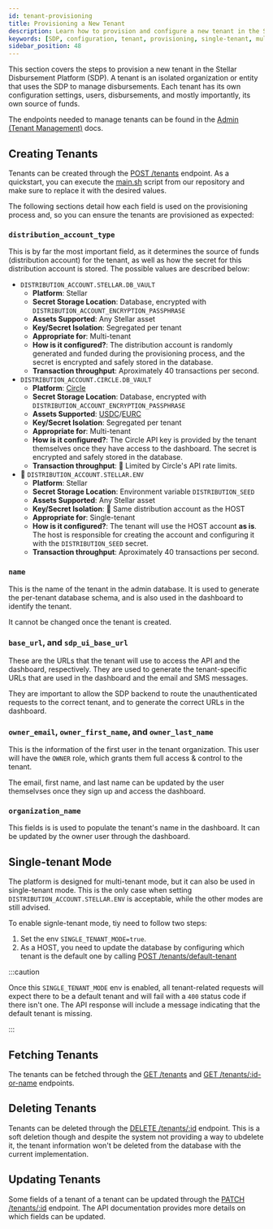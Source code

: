 ```yaml
---
id: tenant-provisioning
title: Provisioning a New Tenant
description: Learn how to provision and configure a new tenant in the Stellar Disbursement Platform.
keywords: [SDP, configuration, tenant, provisioning, single-tenant, multi0tenant]
sidebar_position: 48
---
```


This section covers the steps to provision a new tenant in the Stellar Disbursement Platform (SDP). A tenant is an isolated organization or entity that uses the SDP to manage disbursements. Each tenant has its own configuration settings, users, disbursements, and mostly importantly, its own source of funds.

The endpoints needed to manage tenants can be found in the [Admin (Tenant Management)](../api-reference/resources/admin) docs.

## Creating Tenants

Tenants can be created through the [POST /tenants](../api-reference/resources/create-tenant) endpoint. As a quickstart, you can execute the [main.sh](https://github.com/stellar/stellar-disbursement-platform-backend/blob/develop/dev/main.sh) script from our repository and make sure to replace it with the desired values.

The following sections detail how each field is used on the provisioning process and, so you can ensure the tenants are provisioned as expected:

### `distribution_account_type`

This is by far the most important field, as it determines the source of funds (distribution account) for the tenant, as well as how the secret for this distribution account is stored. The possible values are described below:
- `DISTRIBUTION_ACCOUNT.STELLAR.DB_VAULT`
    - **Platform**: Stellar
    - **Secret Storage Location**: Database, encrypted with `DISTRIBUTION_ACCOUNT_ENCRYPTION_PASSPHRASE`
    - **Assets Supported**: Any Stellar asset
    - **Key/Secret Isolation**: Segregated per tenant
    - **Appropriate for**: Multi-tenant
    - **How is it configured?**: The distribution account is randomly generated and funded during the provisioning process, and the secret is encrypted and safely stored in the database.
    - **Transaction throughput**: Aproximately 40 transactions per second.
- `DISTRIBUTION_ACCOUNT.CIRCLE.DB_VAULT`
    - **Platform**: [Circle]
    - **Secret Storage Location**: Database, encrypted with `DISTRIBUTION_ACCOUNT_ENCRYPTION_PASSPHRASE`
    - **Assets Supported**: [USDC]/[EURC]
    - **Key/Secret Isolation**: Segregated per tenant
    - **Appropriate for**: Multi-tenant
    - **How is it configured?**: The Circle API key is provided by the tenant themselves once they have access to the dashboard. The secret is encrypted and safely stored in the database.
    - **Transaction throughput**: 🚨 Limited by Circle's API rate limits.
- 🔴 `DISTRIBUTION_ACCOUNT.STELLAR.ENV`
    - **Platform**: Stellar
    - **Secret Storage Location**: Environment variable `DISTRIBUTION_SEED`
    - **Assets Supported**: Any Stellar asset
    - **Key/Secret Isolation**: 🚨 Same distribution account as the HOST
    - **Appropriate for**: Single-tenant
    - **How is it configured?**: The tenant will use the HOST account **as is**. The host is responsible for creating the account and configuring it with the `DISTRIBUTION_SEED` secret.
    - **Transaction throughput**: Aproximately 40 transactions per second.

### `name`

This is the name of the tenant in the admin database. It is used to generate the per-tenant database schema, and is also used in the dashboard to identify the tenant.

It cannot be changed once the tenant is created.

### `base_url`, and `sdp_ui_base_url`

These are the URLs that the tenant will use to access the API and the dashboard, respectively. They are used to generate the tenant-specific URLs that are used in the dashboard and the email and SMS messages.

They are important to allow the SDP backend to route the unauthenticated requests to the correct tenant, and to generate the correct URLs in the dashboard.

### `owner_email`, `owner_first_name`, and `owner_last_name`

This is the information of the first user in the tenant organization. This user will have the `OWNER` role, which grants them full access & control to the tenant.

The email, first name, and last name can be updated by the user themselvses once they sign up and access the dashboard.

### `organization_name`

This fields is is used to populate the tenant's name in the dashboard. It can be updated by the owner user through the dashboard.

## Single-tenant Mode

The platform is designed for multi-tenant mode, but it can also be used in single-tenant mode. This is the only case when setting `DISTRIBUTION_ACCOUNT.STELLAR.ENV` is acceptable, while the other modes are still advised.

To enable signle-tenant mode, tiy need to follow two steps:
1. Set the env `SINGLE_TENANT_MODE=true`.
1. As a HOST, you need to update the database by configuring which tenant is the default one by calling [POST /tenants/default-tenant](../api-reference/resources/default-tenant)

:::caution

Once this `SINGLE_TENANT_MODE` env is enabled, all tenant-related requests will expect there to be a default tenant and will fail with a `400` status code if there isn't one. The API response will include a message indicating that the default tenant is missing.

:::

## Fetching Tenants

The tenants can be fetched through the [GET /tenants](../api-reference/resources/get-all-tenants) and [GET	/tenants/:id-or-name](../api-reference/resources/retrieve-a-tenant) endpoints.

## Deleting Tenants

Tenants can be deleted through the [DELETE /tenants/:id](../api-reference/resources/soft-delete-a-tenant) endpoint. This is a soft deletion though and despite the system not providing a way to ubdelete it, the tenant information won't be deleted from the database with the current implementation.

## Updating Tenants

Some fields of a tenant of a tenant can be updated through the [PATCH /tenants/:id](../api-reference/resources/update-a-tenant) endpoint. The API documentation provides more details on which fields can be updated.

[Circle]: https://www.circle.com
[USDC]: https://www.circle.com/en/usdc
[EURC]: https://www.circle.com/en/eurc

